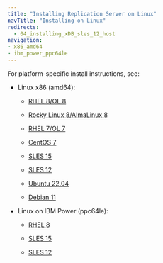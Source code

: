 ```yaml
---
title: "Installing Replication Server on Linux"
navTitle: "Installing on Linux"
redirects:
  - 04_installing_xDB_sles_12_host
navigation:
- x86_amd64
- ibm_power_ppc64le
---
```


<div id="installing_rpm_package" class="registered_link"></div>

For platform-specific install instructions, see:

- Linux x86 (amd64):

  - [RHEL 8/OL 8](x86_amd64/01_eprs_rhel8_x86)

  - [Rocky Linux 8/AlmaLinux 8](x86_amd64/02_eprs_other_linux8_x86)
  - [RHEL 7/OL 7](x86_amd64/03_eprs_rhel7_x86)
  - [CentOS 7](x86_amd64/04_eprs_centos7_x86)
  - [SLES 15](x86_amd64/05_eprs_sles15_x86)
  - [SLES 12](x86_amd64/06_eprs_sles12_x86)
  - [Ubuntu 22.04](x86_amd64/06b_eprs_ubuntu22_x86)
  - [Debian 11](x86_amd64/08b_eprs_debian11_x86)

- Linux on IBM Power (ppc64le):

  - [RHEL 8](ibm_power_ppc64le/09_eprs_rhel8_ppcle)
  
  - [SLES 15](ibm_power_ppc64le/11_eprs_sles15_ppcle)
  - [SLES 12](ibm_power_ppc64le/12_eprs_sles12_ppcle)

